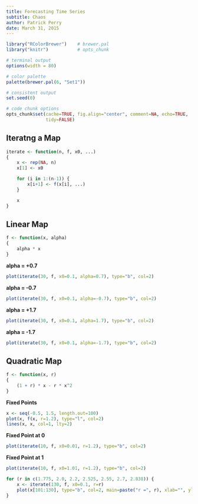 ```yaml
---
title: Forecasting Time Series
subtitle: Chaos
author: Patrick Perry 
date: March 31, 2015
---
```


```r
library("RColorBrewer")    # brewer.pal
library("knitr")           # opts_chunk

# terminal output
options(width = 80)

# color palette
palette(brewer.pal(6, "Set1"))

# consistent output
set.seed(0)

# code chunk options
opts_chunk$set(cache=TRUE, fig.align="center", comment=NA, echo=TRUE,
               tidy=FALSE)
```

Iteratng a Map
--------------

```r
iterate <- function(n, f, x0, ...)
{
    x <- rep(NA, n)
    x[1] <- x0

    for (i in 1:(n-1)) {
        x[i+1] <- f(x[i], ...)
    }

    x
}
```

Linear Map
----------

```r
f <- function(x, alpha)
{
    alpha * x
}
```


**alpha = +0.7**

```r
plot(iterate(30, f, x0=0.1, alpha=0.7), type="b", col=2)
```


**alpha = -0.7**

```r
plot(iterate(30, f, x0=0.1, alpha=-0.7), type="b", col=2)
```

**alpha = +1.7**

```r
plot(iterate(30, f, x0=0.1, alpha=1.7), type="b", col=2)
```


**alpha = -1.7**

```r
plot(iterate(30, f, x0=0.1, alpha=-1.7), type="b", col=2)
```



Quadratic Map
-------------

```r
f <- function(x, r)
{
    (1 + r) * x - r * x^2
}
```


**Fixed Points**

```r
x <- seq(-0.5, 1.5, length.out=100)
plot(x, f(x, r=1.2), type="l", col=2)
lines(x, x, col=1, lty=2)
```


**Fixed Point at 0**
```r
plot(iterate(10, f, x0=0.01, r=1.2), type="b", col=2)
```

**Fixed Point at 1**
```r
plot(iterate(10, f, x0=1.01, r=1.2), type="b", col=2)
```

```r
for (r in c(1.775, 2.0, 2.2, 2.525, 2.55, 2.7, 2.838)) {
    x <- iterate(130, f, x0=0.1, r=r)
    plot(x[101:130], type="b", col=2, main=paste("r =", r), xlab="", ylab="")
}
```
